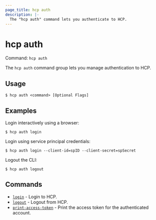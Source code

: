 ```yaml
---
page_title: hcp auth
description: |-
  The "hcp auth" command lets you authenticate to HCP.
---
```


# hcp auth

Command: `hcp auth` 

The `hcp auth` command group lets you manage authentication to HCP.

## Usage

```shell-session
$ hcp auth <command> [Optional Flags]
```

## Examples

Login interactively using a browser:

```shell-session
$ hcp auth login
```

Login using service principal credentials:

```shell-session
$ hcp auth login --client-id=spID --client-secret=spSecret
```

Logout the CLI:

```shell-session
$ hcp auth logout
```

## Commands

- [`login`](/hcp/docs/cli/commands/auth/login) - Login to HCP.
- [`logout`](/hcp/docs/cli/commands/auth/logout) - Logout from HCP.
- [`print-access-token`](/hcp/docs/cli/commands/auth/print-access-token) - Print the access token for the authenticated account.

